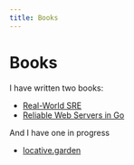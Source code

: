 ```yaml
---
title: Books
---
```


# Books

I have written two books:

 - [Real-World SRE](/wiki/projects/books/realwordsre)
 - [Reliable Web Servers in Go](/wiki/projects/books/reliableweb)

 And I have one in progress

  - [locative.garden](/wiki/projects/books/locative.garden)